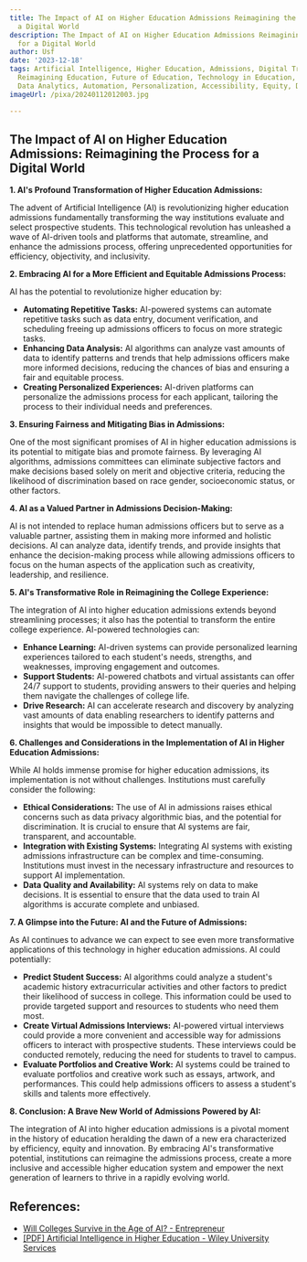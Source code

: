 ```yaml
---
title: The Impact of AI on Higher Education Admissions Reimagining the Process for
  a Digital World
description: The Impact of AI on Higher Education Admissions Reimagining the Process
  for a Digital World
author: Usf
date: '2023-12-18'
tags: Artificial Intelligence, Higher Education, Admissions, Digital Transformation,
  Reimagining Education, Future of Education, Technology in Education, Machine Learning,
  Data Analytics, Automation, Personalization, Accessibility, Equity, Diversity, Inclusion
imageUrl: /pixa/20240112012003.jpg

---
```

##  The  Impact of AI on Higher Education Admissions: Reimagining the Process for a  Digital World

**1. AI's Profound Transformation of Higher Education Admissions:**

The  advent of Artificial Intelligence (AI) is revolutionizing higher education admissions fundamentally transforming the way  institutions evaluate  and select prospective students. This technological revolution has unleashed  a wave of AI-driven tools and platforms that automate, streamline,  and  enhance the  admissions process, offering unprecedented  opportunities for  efficiency, objectivity, and inclusivity.

**2.  Embracing AI for a More Efficient and Equitable Admissions Process:**

AI has the potential to revolutionize higher  education  by:

- **Automating Repetitive Tasks:** AI-powered systems can automate repetitive tasks such as data entry,  document verification, and scheduling  freeing up admissions officers to focus on more strategic tasks.
- **Enhancing Data Analysis:**  AI algorithms can analyze vast amounts of data to identify patterns and trends that  help admissions officers make more informed decisions,  reducing the chances of bias and ensuring  a  fair and equitable process.
- **Creating Personalized  Experiences:** AI-driven platforms can personalize  the admissions process for each applicant, tailoring the process to their individual needs and  preferences.

**3. Ensuring Fairness and Mitigating Bias in Admissions:**

One of the most significant promises of AI in higher education admissions is its potential to mitigate bias and promote fairness. By leveraging AI algorithms, admissions committees can eliminate subjective factors and make decisions based solely on merit and objective criteria, reducing the likelihood of discrimination based on race gender, socioeconomic status,  or other factors.

**4. AI as a Valued Partner in  Admissions Decision-Making:**

AI is not  intended to replace  human admissions officers but to serve as a valuable partner, assisting them in making more  informed and holistic decisions. AI can analyze data, identify trends, and provide  insights that enhance the decision-making process while allowing admissions officers to focus on the  human aspects of the  application such as creativity, leadership, and resilience.

**5. AI's Transformative Role in Reimagining the College Experience:**

The integration of AI  into higher education admissions  extends  beyond streamlining processes; it also  has the potential to transform the  entire college experience. AI-powered technologies can:

- **Enhance Learning:** AI-driven systems can provide personalized learning experiences tailored to each student's needs, strengths, and weaknesses,  improving engagement and outcomes.
- **Support Students:** AI-powered chatbots and virtual assistants can offer 24/7 support  to students, providing answers to their  queries  and helping  them navigate  the challenges of college life.
- **Drive Research:** AI can accelerate research and  discovery by analyzing vast amounts of data  enabling researchers  to identify patterns and insights that would be impossible to detect manually.

**6. Challenges and Considerations in the Implementation of AI  in Higher Education Admissions:**

While AI holds immense promise for higher education admissions, its implementation is not without challenges. Institutions must carefully consider the following:

- **Ethical  Considerations:** The use of AI in admissions raises ethical concerns such as data privacy algorithmic bias, and the potential for discrimination. It is crucial to ensure that AI  systems are fair, transparent, and  accountable.
- **Integration with Existing Systems:** Integrating AI systems with existing admissions infrastructure can be complex and  time-consuming. Institutions must invest in the  necessary infrastructure and resources to support AI implementation.
- **Data  Quality and Availability:**  AI systems rely on data to make decisions. It is essential to ensure that the data used to  train AI  algorithms is accurate complete and  unbiased.

**7. A Glimpse into the Future: AI and the Future of  Admissions:**

As AI continues to  advance we can expect to see even more transformative applications of this technology in higher education admissions. AI could potentially:

- **Predict Student Success:** AI algorithms could analyze a student's academic history extracurricular  activities and other factors to predict their likelihood of success in college. This information could be used to provide targeted support and resources to students who need them most.
- **Create Virtual Admissions Interviews:** AI-powered virtual interviews could provide a more convenient and accessible way for admissions officers to interact with prospective students. These interviews could be conducted remotely, reducing the need for students to travel to campus.
- **Evaluate Portfolios and Creative Work:** AI systems could be trained to evaluate  portfolios  and creative work  such as essays, artwork, and performances. This  could help admissions officers to assess a student's  skills and talents more effectively.

**8. Conclusion:  A Brave New  World of Admissions Powered by  AI:**

The integration of AI into higher education  admissions is a pivotal moment in the history of  education heralding the  dawn of a new era characterized by efficiency,  equity and innovation.  By embracing AI's transformative  potential, institutions can reimagine the admissions process, create a more inclusive and accessible higher education system and empower the next generation of learners to thrive in a rapidly evolving world.

## References:
- [Will Colleges Survive in the Age of AI? - Entrepreneur](https://www.entrepreneur.com/business-news/will-colleges-survive-in-the-age-of-ai/451044)
- [[PDF] Artificial Intelligence in Higher Education - Wiley University Services](https://universityservices.wiley.com/wp-content/uploads/2020/12/201811-AI-in-Higher-Education-TLH-with-new-bage.pdf)
